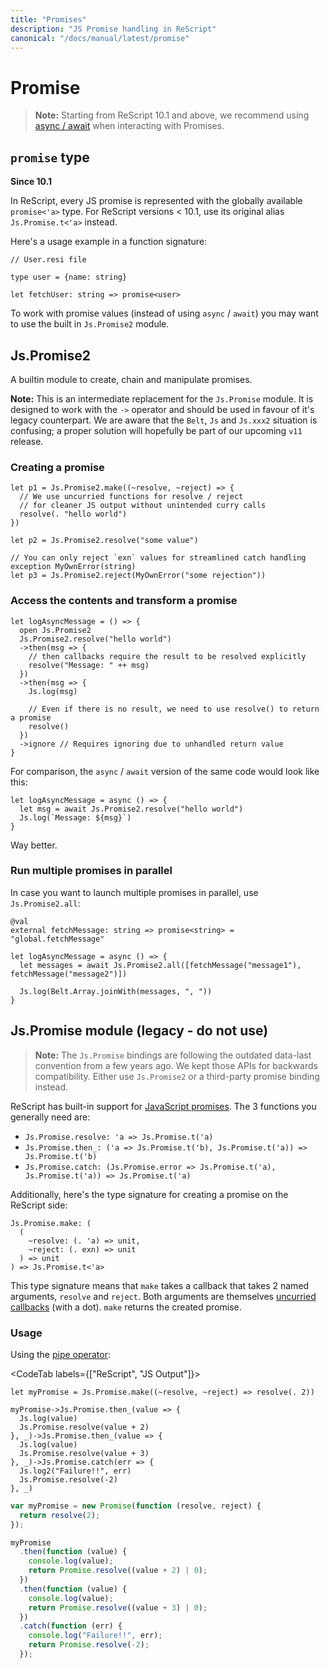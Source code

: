 ```yaml
---
title: "Promises"
description: "JS Promise handling in ReScript"
canonical: "/docs/manual/latest/promise"
---
```


# Promise

> **Note:** Starting from ReScript 10.1 and above, we recommend using [async / await](./async-await) when interacting with Promises.

## `promise` type

**Since 10.1**

In ReScript, every JS promise is represented with the globally available `promise<'a>` type. For ReScript versions < 10.1, use its original alias `Js.Promise.t<'a>` instead.

Here's a usage example in a function signature:

```resi
// User.resi file

type user = {name: string}

let fetchUser: string => promise<user>
```

To work with promise values (instead of using `async` / `await`) you may want to use the built in `Js.Promise2` module. 

## Js.Promise2

A builtin module to create, chain and manipulate promises.

**Note:** This is an intermediate replacement for the `Js.Promise` module. It is designed to work with the `->` operator and should be used in favour of it's legacy counterpart. We are aware that the `Belt`, `Js` and `Js.xxx2` situation is confusing; a proper solution will hopefully be part of our upcoming `v11` release.

### Creating a promise

```res
let p1 = Js.Promise2.make((~resolve, ~reject) => {
  // We use uncurried functions for resolve / reject
  // for cleaner JS output without unintended curry calls
  resolve(. "hello world")
})

let p2 = Js.Promise2.resolve("some value")

// You can only reject `exn` values for streamlined catch handling
exception MyOwnError(string)
let p3 = Js.Promise2.reject(MyOwnError("some rejection"))
```

### Access the contents and transform a promise

```res
let logAsyncMessage = () => {
  open Js.Promise2
  Js.Promise2.resolve("hello world")
  ->then(msg => {
    // then callbacks require the result to be resolved explicitly
    resolve("Message: " ++ msg)
  })
  ->then(msg => {
    Js.log(msg)

    // Even if there is no result, we need to use resolve() to return a promise
    resolve()
  })
  ->ignore // Requires ignoring due to unhandled return value
}
```

For comparison, the `async` / `await` version of the same code would look like this:

```res
let logAsyncMessage = async () => {
  let msg = await Js.Promise2.resolve("hello world")
  Js.log(`Message: ${msg}`)
}
```

Way better.

### Run multiple promises in parallel

In case you want to launch multiple promises in parallel, use `Js.Promise2.all`:

```res
@val
external fetchMessage: string => promise<string> = "global.fetchMessage"

let logAsyncMessage = async () => {
  let messages = await Js.Promise2.all([fetchMessage("message1"), fetchMessage("message2")])

  Js.log(Belt.Array.joinWith(messages, ", "))
}
```

## Js.Promise module (legacy - do not use)

> **Note:** The `Js.Promise` bindings are following the outdated data-last convention from a few years ago. We kept those APIs for backwards compatibility. Either use `Js.Promise2` or a third-party promise binding instead.

ReScript has built-in support for [JavaScript promises](api/js/promise). The 3 functions you generally need are:

- `Js.Promise.resolve: 'a => Js.Promise.t('a)`
- `Js.Promise.then_: ('a => Js.Promise.t('b), Js.Promise.t('a)) => Js.Promise.t('b)`
- `Js.Promise.catch: (Js.Promise.error => Js.Promise.t('a), Js.Promise.t('a)) => Js.Promise.t('a)`

Additionally, here's the type signature for creating a promise on the ReScript side:

```res
Js.Promise.make: (
  (
    ~resolve: (. 'a) => unit,
    ~reject: (. exn) => unit
  ) => unit
) => Js.Promise.t<'a>
```

This type signature means that `make` takes a callback that takes 2 named arguments, `resolve` and `reject`. Both arguments are themselves [uncurried callbacks](
function.md#uncurried-function) (with a dot). `make` returns the created promise.

### Usage

Using the [pipe operator](pipe.md):

<CodeTab labels={["ReScript", "JS Output"]}>

```res example
let myPromise = Js.Promise.make((~resolve, ~reject) => resolve(. 2))

myPromise->Js.Promise.then_(value => {
  Js.log(value)
  Js.Promise.resolve(value + 2)
}, _)->Js.Promise.then_(value => {
  Js.log(value)
  Js.Promise.resolve(value + 3)
}, _)->Js.Promise.catch(err => {
  Js.log2("Failure!!", err)
  Js.Promise.resolve(-2)
}, _)
```
```js
var myPromise = new Promise(function (resolve, reject) {
  return resolve(2);
});

myPromise
  .then(function (value) {
    console.log(value);
    return Promise.resolve((value + 2) | 0);
  })
  .then(function (value) {
    console.log(value);
    return Promise.resolve((value + 3) | 0);
  })
  .catch(function (err) {
    console.log("Failure!!", err);
    return Promise.resolve(-2);
  });
```

</CodeTab>
